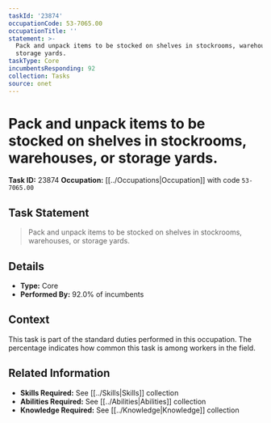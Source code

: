 ```yaml
---
taskId: '23874'
occupationCode: 53-7065.00
occupationTitle: ''
statement: >-
  Pack and unpack items to be stocked on shelves in stockrooms, warehouses, or
  storage yards.
taskType: Core
incumbentsResponding: 92
collection: Tasks
source: onet
---
```

# Pack and unpack items to be stocked on shelves in stockrooms, warehouses, or storage yards.

**Task ID:** 23874
**Occupation:** [[../Occupations|Occupation]] with code `53-7065.00`

## Task Statement

> Pack and unpack items to be stocked on shelves in stockrooms, warehouses, or storage yards.

## Details

- **Type:** Core
- **Performed By:** 92.0% of incumbents

## Context

This task is part of the standard duties performed in this occupation. The percentage indicates how common this task is among workers in the field.

## Related Information

- **Skills Required:** See [[../Skills|Skills]] collection
- **Abilities Required:** See [[../Abilities|Abilities]] collection
- **Knowledge Required:** See [[../Knowledge|Knowledge]] collection
